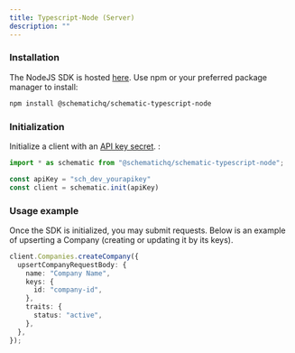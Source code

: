 ```yaml
---
title: Typescript-Node (Server)
description: ""
---
```


### Installation

The NodeJS SDK is hosted [here](https://www.npmjs.com/package/@schematichq/schematic-typescript-node). Use npm or your preferred package manager to install:

```bash
npm install @schematichq/schematic-typescript-node
```

### Initialization

Initialize a client with an [API key secret](/quickstart#create-an-api-key).
:

```typescript
import * as schematic from "@schematichq/schematic-typescript-node";

const apiKey = "sch_dev_yourapikey"
const client = schematic.init(apiKey)
```

### Usage example

Once the SDK is initialized, you may submit requests. Below is an example of upserting a Company (creating or updating it by its keys).

```typescript
client.Companies.createCompany({
  upsertCompanyRequestBody: {
    name: "Company Name",
    keys: {
      id: "company-id",
    },
    traits: {
      status: "active",
    },
  },
});
```
